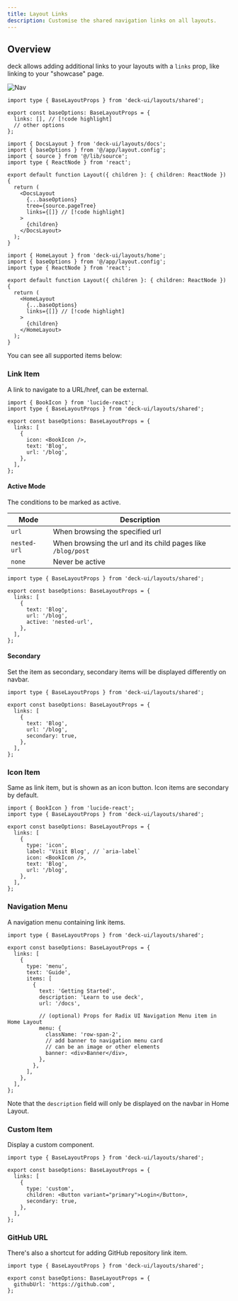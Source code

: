 ```yaml
---
title: Layout Links
description: Customise the shared navigation links on all layouts.
---
```


## Overview

deck allows adding additional links to your layouts with a `links` prop, like linking to your "showcase" page.

![Nav](/docs/nav.png)

```tsx tab="Shared Options" title="app/layout.config.tsx"
import type { BaseLayoutProps } from 'deck-ui/layouts/shared';

export const baseOptions: BaseLayoutProps = {
  links: [], // [!code highlight]
  // other options
};
```

```tsx tab="Docs Layout"
import { DocsLayout } from 'deck-ui/layouts/docs';
import { baseOptions } from '@/app/layout.config';
import { source } from '@/lib/source';
import type { ReactNode } from 'react';

export default function Layout({ children }: { children: ReactNode }) {
  return (
    <DocsLayout
      {...baseOptions}
      tree={source.pageTree}
      links={[]} // [!code highlight]
    >
      {children}
    </DocsLayout>
  );
}
```

```tsx tab="Home Layout"
import { HomeLayout } from 'deck-ui/layouts/home';
import { baseOptions } from '@/app/layout.config';
import type { ReactNode } from 'react';

export default function Layout({ children }: { children: ReactNode }) {
  return (
    <HomeLayout
      {...baseOptions}
      links={[]} // [!code highlight]
    >
      {children}
    </HomeLayout>
  );
}
```

You can see all supported items below:

### Link Item

A link to navigate to a URL/href, can be external.

```tsx title="app/layout.config.tsx"
import { BookIcon } from 'lucide-react';
import type { BaseLayoutProps } from 'deck-ui/layouts/shared';

export const baseOptions: BaseLayoutProps = {
  links: [
    {
      icon: <BookIcon />,
      text: 'Blog',
      url: '/blog',
    },
  ],
};
```

#### Active Mode

The conditions to be marked as active.

| Mode         | Description                                                 |
| ------------ | ----------------------------------------------------------- |
| `url`        | When browsing the specified url                             |
| `nested-url` | When browsing the url and its child pages like `/blog/post` |
| `none`       | Never be active                                             |

```tsx title="app/layout.config.tsx"
import type { BaseLayoutProps } from 'deck-ui/layouts/shared';

export const baseOptions: BaseLayoutProps = {
  links: [
    {
      text: 'Blog',
      url: '/blog',
      active: 'nested-url',
    },
  ],
};
```

#### Secondary

Set the item as secondary, secondary items will be displayed differently on navbar.

```tsx title="app/layout.config.tsx"
import type { BaseLayoutProps } from 'deck-ui/layouts/shared';

export const baseOptions: BaseLayoutProps = {
  links: [
    {
      text: 'Blog',
      url: '/blog',
      secondary: true,
    },
  ],
};
```

### Icon Item

Same as link item, but is shown as an icon button.
Icon items are secondary by default.

```tsx title="app/layout.config.tsx"
import { BookIcon } from 'lucide-react';
import type { BaseLayoutProps } from 'deck-ui/layouts/shared';

export const baseOptions: BaseLayoutProps = {
  links: [
    {
      type: 'icon',
      label: 'Visit Blog', // `aria-label`
      icon: <BookIcon />,
      text: 'Blog',
      url: '/blog',
    },
  ],
};
```

### Navigation Menu

A navigation menu containing link items.

```tsx title="app/layout.config.tsx"
import type { BaseLayoutProps } from 'deck-ui/layouts/shared';

export const baseOptions: BaseLayoutProps = {
  links: [
    {
      type: 'menu',
      text: 'Guide',
      items: [
        {
          text: 'Getting Started',
          description: 'Learn to use deck',
          url: '/docs',

          // (optional) Props for Radix UI Navigation Menu item in Home Layout
          menu: {
            className: 'row-span-2',
            // add banner to navigation menu card
            // can be an image or other elements
            banner: <div>Banner</div>,
          },
        },
      ],
    },
  ],
};
```

Note that the `description` field will only be displayed on the navbar in Home Layout.

### Custom Item

Display a custom component.

```tsx title="app/layout.config.tsx"
import type { BaseLayoutProps } from 'deck-ui/layouts/shared';

export const baseOptions: BaseLayoutProps = {
  links: [
    {
      type: 'custom',
      children: <Button variant="primary">Login</Button>,
      secondary: true,
    },
  ],
};
```

### GitHub URL

There's also a shortcut for adding GitHub repository link item.

```tsx twoslash title="app/layout.config.tsx"
import type { BaseLayoutProps } from 'deck-ui/layouts/shared';

export const baseOptions: BaseLayoutProps = {
  githubUrl: 'https://github.com',
};
```

